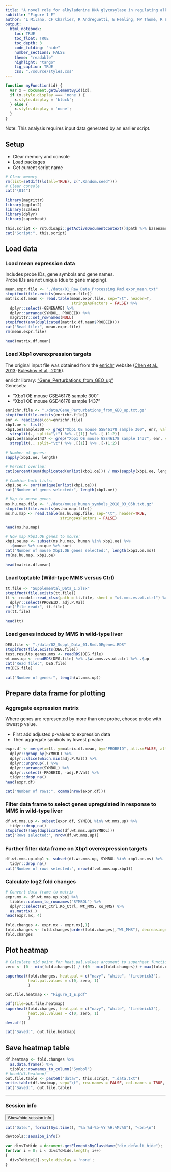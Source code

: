```yaml
---
title: "A novel role for alkyladenine DNA glycosylase in regulating alkylation-induced ER stress"
subtitle: "Figure 1 E"
author: "L Milano, CF Charlier, R Andreguetti, E Healing, MP Thomé, R Elliott, JY Masson, LD Samson, G Lenz, JAP Henriques, A Nohturfft and LB Meira"
output:
  html_notebook:
    toc: TRUE
    toc_float: TRUE
    toc_depth: 3
    code_folding: "hide"
    number_sections: FALSE
    theme: "readable"
    highlight: "tango"
    fig_caption: TRUE
    css: "./source/styles.css"
---
```


```js
function myFunction(id) {
  var x = document.getElementById(id);
  if (x.style.display === 'none') {
    x.style.display = 'block';
  } else {
    x.style.display = 'none';
  }
}
```

<div class="comments">
Note: This analysis requires input data generated by an earlier script.
</div>

## Setup  

* Clear memory and console  
* Load packages  
* Get current script name  


```r
# Clear memory
rm(list=setdiff(ls(all=TRUE), c(".Random.seed")))
# Clear console
cat("\014")
```

```r
library(magrittr)
library(ggplot2)
library(scales)
library(dplyr)
library(superheat)
```


```r
this.script <- rstudioapi::getActiveDocumentContext()$path %>% basename
cat("Script:", this.script)
```

## Load data  
### Load mean expression data  
Includes probe IDs, gene symbols and gene names.  
Probe IDs are not unique (due to gene mapping).  

```r
mean.expr.file <- "./data/01_Raw_Data_Processing.Rmd.expr_mean.txt"
stopifnot(file.exists(mean.expr.file))
matrix.df.mean <- read.table(mean.expr.file, sep="\t", header=T,
                             stringsAsFactors = FALSE) %>% 
  dplyr::select(-GENENAME) %>% 
  dplyr::arrange(SYMBOL, PROBEID) %>% 
  magrittr::set_rownames(NULL)
stopifnot(any(duplicated(matrix.df.mean$PROBEID)))
cat("Read file:", mean.expr.file)
rm(mean.expr.file)
```


```r
head(matrix.df.mean)
```



### Load Xbp1 overexpression targets  

The original input file was obtained from the [enrichr](https://maayanlab.cloud/Enrichr/) website ([Chen et al., 2013](https://pubmed.ncbi.nlm.nih.gov/23586463/); [Kuleshov et al., 2016](https://pubmed.ncbi.nlm.nih.gov/27141961/)).

enrichr library: ["Gene_Perturbations_from_GEO_up"](https://maayanlab.cloud/Enrichr/#stats)  
Genesets:  

* "Xbp1 OE mouse GSE46178 sample 300"  
* "Xbp1 OE mouse GSE46178 sample 1437"  


```r
enrichr.file <- "./data/Gene_Perturbations_from_GEO_up.txt.gz"
stopifnot(file.exists(enrichr.file))
enr <- readLines(con=enrichr.file)
xbp1.oe <- list()
xbp1.oe$sample300 <- grep("Xbp1 OE mouse GSE46178 sample 300", enr, value=T) %>% 
  strsplit(., split="\t") %>% .[[1]] %>% .[-(1:2)]
xbp1.oe$sample1437 <- grep("Xbp1 OE mouse GSE46178 sample 1437", enr, value=T) %>% 
  strsplit(., split="\t") %>% .[[1]] %>% .[-(1:2)]
```


```r
# Number of genes:
sapply(xbp1.oe, length)
```


```r
# Percent overlap:  
cat(percent(sum(duplicated(unlist(xbp1.oe))) / max(sapply(xbp1.oe, length))))
```

  
```r
# Combine both lists:
xbp1.oe <- sort(unique(unlist(xbp1.oe)))
cat("Number of genes selected:", length(xbp1.oe))
```


```r
# Map to mouse genes
ms.hu.map.file <- "./data/mouse_human_symbols_2018_03_05b.txt.gz"
stopifnot(file.exists(ms.hu.map.file))
ms.hu.map <- read.table(ms.hu.map.file, sep="\t", header=TRUE,
                        stringsAsFactors = FALSE)
```

```r
head(ms.hu.map)
```


```r
# Now map Xbp1.OE genes to mouse:
xbp1.oe.ms <- subset(ms.hu.map, human %in% xbp1.oe) %>% 
  .$mouse %>% unique %>% sort
cat("Number of mouse Xbp1.OE genes selected:", length(xbp1.oe.ms))
rm(ms.hu.map, xbp1.oe)
```


```r
head(matrix.df.mean)
```

### Load toptable (Wild-type MMS versus Ctrl)  
```r
tt.file <- "Supplemental_Data_1.xlsx"
stopifnot(file.exists(tt.file))
tt <- readxl::read_xlsx(path = tt.file, sheet = "wt.mms.vs.wt.ctrl") %>% 
  dplyr::select(PROBEID, adj.P.Val)
cat("File read:", tt.file)
rm(tt.file)
```

```r
head(tt)
```

### Load genes induced by MMS in wild-type liver  
```r
DEG.file <- "./data/02_Suppl_Data_01.Rmd.DEgenes.RDS"
stopifnot(file.exists(DEG.file))
test.results.genes.mms <- readRDS(DEG.file)
wt.mms.up <- readRDS(DEG.file) %>% .$wt.mms.vs.wt.ctrl %>% .$up
cat("Read file:", DEG.file)
rm(DEG.file)
```

```r
cat("Number of genes:", length(wt.mms.up))
```



## Prepare data frame for plotting  
### Aggregate expression matrix  
Where genes are represented by more than one probe, choose probe with lowest p value.  

* First add adjusted p-values to expression data  
* Then aggregate symbols by lowest p value  

```r
expr.df <- merge(x=tt, y=matrix.df.mean, by="PROBEID", all.x=FALSE, all.y=TRUE) %>% 
  dplyr::group_by(SYMBOL) %>% 
  dplyr::slice(which.min(adj.P.Val)) %>% 
  dplyr::ungroup(.) %>% 
  dplyr::arrange(SYMBOL) %>% 
  dplyr::select(-PROBEID, -adj.P.Val) %>% 
  tidyr::drop_na()
head(expr.df)
```

```r
cat("Number of rows:", comma(nrow(expr.df)))
```


### Filter data frame to select genes upregulated in response to MMS in wild-type liver  
```r
df.wt.mms.up <- subset(expr.df, SYMBOL %in% wt.mms.up) %>% 
  tidyr::drop_na()
stopifnot(!any(duplicated(df.wt.mms.up$SYMBOL)))
cat("Rows selected:", nrow(df.wt.mms.up))
```

### Further filter data frame on Xbp1 overexpression targets  
```r
df.wt.mms.up.xbp1 <- subset(df.wt.mms.up, SYMBOL %in% xbp1.oe.ms) %>%
  tidyr::drop_na()
cat("Number of rows selected:", nrow(df.wt.mms.up.xbp1))
```


### Calculate log2 fold changes  
```r
# Convert data frame to matrix
expr.mx <- df.wt.mms.up.xbp1 %>% 
  tibble::column_to_rownames("SYMBOL") %>% 
  dplyr::select(Wt_Ctrl,Ko_Ctrl, Wt_MMS, Ko_MMS) %>% 
  as.matrix(.)
head(expr.mx, 4)
```


```r
fold.changes <- expr.mx - expr.mx[,1]
fold.changes <- fold.changes[order(fold.changes[,"Wt_MMS"], decreasing=TRUE),]
fold.changes
```


## Plot heatmap  
```r
# Calculate mid point for heat.pal.values argument to superheat function
zero <- (0 - min(fold.changes)) / ((0 - min(fold.changes)) + max(fold.changes))
```


```r
superheat(fold.changes, heat.pal = c("navy", "white", "firebrick3"),
          heat.pal.values = c(0, zero, 1)
          )
```

```r
out.file.heatmap <- "Figure_1_E.pdf"

pdf(file=out.file.heatmap)
superheat(fold.changes, heat.pal = c("navy", "white", "firebrick3"),
          heat.pal.values = c(0, zero, 1)
          )
dev.off()
```

```r
cat("Saved:", out.file.heatmap)
```


## Save heatmap table  
```r
df.heatmap <- fold.changes %>% 
  as.data.frame() %>% 
  tibble::rownames_to_column("Symbol")
# head(df.heatmap)
out.file.table <- paste0("data/", this.script, ".data.txt")
write.table(df.heatmap, sep="\t", row.names = FALSE, col.names = TRUE, file=out.file.table)
cat("Saved:", out.file.table)
```



<hr>

### Session info  

<button class="button" onclick="myFunction('DIV_5')">Show/hide session info</button>
<div id="DIV_5" class="div_default_hide">

```r
cat("Date:", format(Sys.time(), "%a %d-%b-%Y %H:%M:%S"), "<br>\n")
```

```r
devtools::session_info()
```
</div>
  
```js
var divsToHide = document.getElementsByClassName("div_default_hide");
for(var i = 0; i < divsToHide.length; i++)
{
  divsToHide[i].style.display = 'none';
}
```



